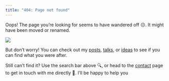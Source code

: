 ```yaml
---
title: "404: Page not found"
---
```


Oops! The page you're looking for seems to have wandered off 😔. It might have been moved or renamed.

![](images/link_caido.png)

But don't worry! You can check out my [posts](blog/index.qmd), [talks](talks.qmd), or [ideas](ideas/ideas.qmd) to see if you can find what you were after.

Still can't find it? Use the search bar above 🔍, or head to the [contact](contact.qmd) page to get in touch with me directly 📄. I'll be happy to help you 